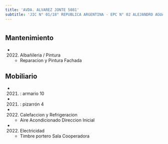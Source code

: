 ```yaml
---
title: 'AVDA. ALVAREZ JONTE 5081'
subtitle: 'JIC N° 01/18° REPUBLICA ARGENTINA - EPC N° 02 ALEJANDRO AGUADO'
---
```


#


## Mantenimiento

*  (2022) Albañileria / Pintura 
    + Reparacion y Pintura Fachada


## Mobiliario

*  (2021) : armario 10 

*  (2021) : pizarrón 4 




*  (2022) Calefaccion y Refrigeracion 
    + Aire Acondicionado Direccion Inicial

*  (2022) Electricidad 
    + Timbre portero Sala Cooperadora



